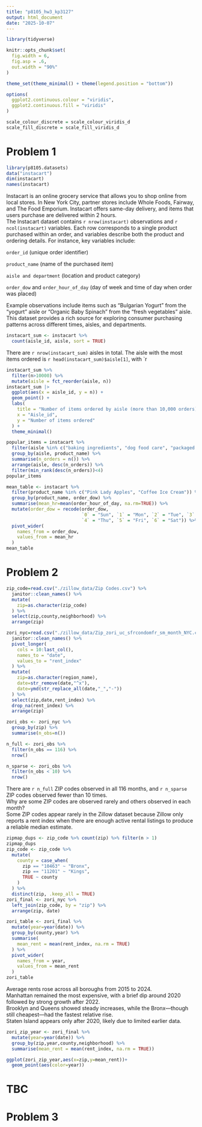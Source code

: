 ```yaml
---
title: "p8105_hw3_kp3127"
output: html_document
date: "2025-10-07"
---
```

```r
library(tidyverse)

knitr::opts_chunk$set(
  fig.width = 6,
  fig.asp = .6,
  out.width = "90%"
)

theme_set(theme_minimal() + theme(legend.position = "bottom"))

options(
  ggplot2.continuous.colour = "viridis",
  ggplot2.continuous.fill = "viridis"
)

scale_colour_discrete = scale_colour_viridis_d
scale_fill_discrete = scale_fill_viridis_d
```

# Problem 1
```r
library(p8105.datasets)
data("instacart")
dim(instacart)
names(instacart)
```
Instacart is an online grocery service that allows you to shop online from local stores. In New York City, partner stores include Whole Foods, Fairway, and The Food Emporium. Instacart offers same-day delivery, and items that users purchase are delivered within 2 hours.  
The Instacart dataset contains `r nrow(instacart)` observations and `r ncol(instacart)` variables.
Each row corresponds to a single product purchased within an order, and variables describe both the product and ordering details.
For instance, key variables include:

`order_id` (unique order identifier)

`product_name` (name of the purchased item)

`aisle and department` (location and product category)

`order_dow` and `order_hour_of_day` (day of week and time of day when order was placed)

Example observations include items such as “Bulgarian Yogurt” from the “yogurt” aisle or “Organic Baby Spinach” from the “fresh vegetables” aisle.
This dataset provides a rich source for exploring consumer purchasing patterns across different times, aisles, and departments.  
```r
instacart_sum <- instacart %>% 
  count(aisle_id, aisle, sort = TRUE)
```
There are `r nrow(instacart_sum)` aisles in total. 
The aisle with the most items ordered is `r head(instacart_sum)$aisle[1]`, with `r 
```r
instacart_sum %>% 
  filter(n>10000) %>% 
  mutate(aisle = fct_reorder(aisle, n)) 
instacart_sum |>
  ggplot(aes(x = aisle_id, y = n)) +
  geom_point() +
  labs(
    title = "Number of items ordered by aisle (more than 10,000 orders)",
    x = "Aisle_id",
    y = "Number of items ordered"
  ) +
  theme_minimal()
```
```r
popular_items = instacart %>%
  filter(aisle %in% c("baking ingredients", "dog food care", "packaged vegetables fruits")) %>%
  group_by(aisle, product_name) %>%
  summarise(n_orders = n()) %>%
  arrange(aisle, desc(n_orders)) %>% 
  filter(min_rank(desc(n_orders))<4)
popular_items
```

```r
mean_table <- instacart %>%
  filter(product_name %in% c("Pink Lady Apples", "Coffee Ice Cream")) %>%
  group_by(product_name, order_dow) %>% 
  summarise(mean_hr=mean(order_hour_of_day, na.rm=TRUE)) %>% 
  mutate(order_dow = recode(order_dow,
                            `0` = "Sun", `1` = "Mon", `2` = "Tue", `3` = "Wed",
                            `4` = "Thu", `5` = "Fri", `6` = "Sat")) %>% 
  pivot_wider(
    names_from = order_dow,
    values_from = mean_hr
  )
mean_table
```

# Problem 2 
```r
zip_code=read.csv("./zillow_data/Zip Codes.csv") %>% 
  janitor::clean_names() %>% 
  mutate(
    zip=as.character(zip_code)
  ) %>% 
  select(zip,county,neighborhood) %>% 
  arrange(zip)

zori_nyc=read.csv("./zillow_data/Zip_zori_uc_sfrcondomfr_sm_month_NYC.csv") %>% 
  janitor::clean_names() %>% 
  pivot_longer(
    cols = 10:last_col(),
    names_to = "date",
    values_to = "rent_index"
  ) %>%
  mutate(
    zip=as.character(region_name),
    date=str_remove(date,"^x"), 
    date=ymd(str_replace_all(date,"_","-"))
  ) %>% 
  select(zip,date,rent_index) %>% 
  drop_na(rent_index) %>%    
  arrange(zip)
```

```r
zori_obs <- zori_nyc %>% 
  group_by(zip) %>% 
  summarise(n_obs=n())

n_full <- zori_obs %>%
  filter(n_obs == 116) %>%
  nrow()

n_sparse <- zori_obs %>%
  filter(n_obs < 10) %>%
  nrow()
```
There are `r n_full` ZIP codes observed in all 116 months,
and `r n_sparse` ZIP codes observed fewer than 10 times.  
Why are some ZIP codes are observed rarely and others observed in each month?  
Some ZIP codes appear rarely in the Zillow dataset because Zillow only reports a rent index when there are enough active rental listings to produce a reliable median estimate.

```r
zipmap_dups <- zip_code %>% count(zip) %>% filter(n > 1)
zipmap_dups
zip_code <- zip_code %>%
  mutate(
    county = case_when(
      zip == "10463" ~ "Bronx", 
      zip == "11201" ~ "Kings", 
      TRUE ~ county 
    )
  ) %>%
  distinct(zip, .keep_all = TRUE) 
zori_final <- zori_nyc %>%
  left_join(zip_code, by = "zip") %>%
  arrange(zip, date)
```

```r
zori_table <- zori_final %>% 
  mutate(year=year(date)) %>% 
  group_by(county,year) %>% 
  summarise(
    mean_rent = mean(rent_index, na.rm = TRUE)
  ) %>% 
  pivot_wider(
    names_from = year,
    values_from = mean_rent
  )
zori_table
```
Average rents rose across all boroughs from 2015 to 2024.  
Manhattan remained the most expensive, with a brief dip around 2020 followed by strong growth after 2022.  
Brooklyn and Queens showed steady increases, while the Bronx—though still cheapest—had the fastest relative rise.  
Staten Island appears only after 2020, likely due to limited earlier data.  

```r
zori_zip_year <- zori_final %>% 
  mutate(year=year(date)) %>%   
  group_by(zip,year,county,neighborhood) %>% 
  summarise(mean_rent = mean(rent_index, na.rm = TRUE))  
```
```r
ggplot(zori_zip_year,aes(x=zip,y=mean_rent))+
  geom_point(aes(color=year))
```

# TBC

# Problem 3



